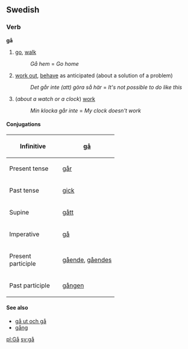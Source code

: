 ==Swedish==
===Verb===
'''gå'''

#[[go]], [[walk]]
#:''Gå hem'' = ''Go home''
#[[work out]], [[behave]] as anticipated (about a solution of a problem) 
#:''Det går inte (att) göra så här'' = ''It's not possible to do like this''
#(''about a watch or a clock'') [[work]]
#:''Min klocka går inte'' = ''My clock doesn't work''

====Conjugations====
{| border=1 cellspacing=0
|- align=center
! width=125 bgcolor="#FFFFF0" | Infinitive
| [[gå]]
|- align=center
! width=125 bgcolor="#FFFFF0" | Present tense
| [[går]]
|- align=center
! width=125 bgcolor="#FFFFF0" | Past tense
| [[gick]]
|- align=center
! width=125 bgcolor="#FFFFF0" | Supine
| [[gått]]
|- align=center
! width=125 bgcolor="#FFFFF0" | Imperative
| [[gå]]
|- align=center
! width=125 bgcolor="#FFFFF0" | Present participle
| colspan=2 | [[gående]], [[gåendes]]
|- align=center
! width=125 bgcolor="#FFFFF0" | Past participle
| colspan=2 | [[gången]]
|}

====See also====
*[[gå ut och gå]]
*[[gång]]

[[pl:Gå]]
[[sv:gå]]
